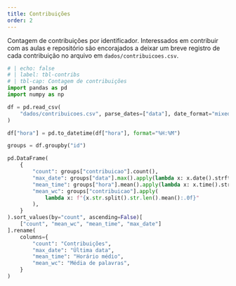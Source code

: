 ```yaml
---
title: Contribuições
order: 2
---
```


Contagem de contribuições por identificador.
Interessados em contribuir com as aulas e repositório são encorajados a deixar um breve registro de cada contribuição no arquivo em `dados/contribuicoes.csv`.

```python
# | echo: false
# | label: tbl-contribs
# | tbl-cap: Contagem de contribuições
import pandas as pd
import numpy as np

df = pd.read_csv(
    "dados/contribuicoes.csv", parse_dates=["data"], date_format="mixed", dayfirst=True
)

df["hora"] = pd.to_datetime(df["hora"], format="%H:%M")

groups = df.groupby("id")

pd.DataFrame(
    {
        "count": groups["contribuicao"].count(),
        "max_date": groups["data"].max().apply(lambda x: x.date().strftime("%d-%m-%y")),
        "mean_time": groups["hora"].mean().apply(lambda x: x.time().strftime("%H:%M")),
        "mean_wc": groups["contribuicao"].apply(
            lambda x: f"{x.str.split().str.len().mean():.0f}"
        ),
    }
).sort_values(by="count", ascending=False)[
    ["count", "mean_wc", "mean_time", "max_date"]
].rename(
    columns={
        "count": "Contribuições",
        "max_date": "Última data",
        "mean_time": "Horário médio",
        "mean_wc": "Média de palavras",
    }
)
```
